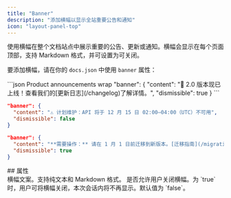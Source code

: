 ```yaml
---
title: "Banner"
description: "添加横幅以显示全站重要公告和通知"
icon: "layout-panel-top"
---
```


使用横幅在整个文档站点中展示重要的公告、更新或通知。横幅会显示在每个页面顶部，支持 Markdown 格式，并可设置为可关闭。

要添加横幅，请在你的 `docs.json` 中使用 `banner` 属性：

<CodeGroup>
  ```json Product announcements wrap
  "banner": {
    "content": "🚀 2.0 版本现已上线！查看我们的[更新日志](/changelog)了解详情。",
    "dismissible": true 
  }
  ```

  ```json Maintenance notices wrap
  "banner": {
    "content": "⚠️ 计划维护：API 将于 12 月 15 日 02:00–04:00（UTC）不可用",
    "dismissible": false
  }
  ```

  ```json Required actions wrap
  "banner": {
    "content": "**需要操作：** 请在 1 月 1 日前迁移到新版本。[迁移指南](/migration)",
    "dismissible": true
  }
  ```
</CodeGroup>

<div id="properties">
  ## 属性
</div>

<ResponseField name="content" type="string" required>
  横幅文案。支持纯文本和 Markdown 格式。
</ResponseField>

<ResponseField name="dismissible" type="boolean">
  是否允许用户关闭横幅。为 `true` 时，用户可将横幅关闭，本次会话内将不再显示。默认值为 `false`。
</ResponseField>